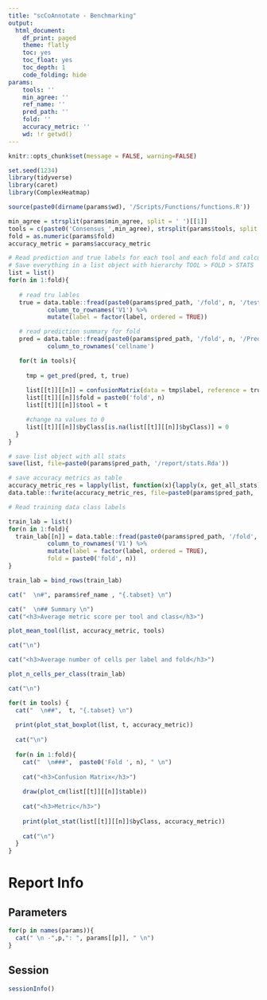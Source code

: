 ```yaml
---
title: "scCoAnnotate - Benchmarking"
output:
  html_document:
    df_print: paged
    theme: flatly
    toc: yes
    toc_float: yes
    toc_depth: 1 
    code_folding: hide
params: 
    tools: ''
    min_agree: ''
    ref_name: ''
    pred_path: ''
    fold: ''
    accuracy_metric: ''
    wd: !r getwd()
---
```


```r
knitr::opts_chunk$set(message = FALSE, warning=FALSE)
```

```r
set.seed(1234)
library(tidyverse)
library(caret)
library(ComplexHeatmap)

source(paste0(dirname(params$wd), '/Scripts/Functions/functions.R'))
```

```r
min_agree = strsplit(params$min_agree, split = ' ')[[1]]
tools = c(paste0('Consensus_',min_agree), strsplit(params$tools, split = ' ')[[1]])
fold = as.numeric(params$fold)
accuracy_metric = params$accuracy_metric
```

```r
# Read prediction and true labels for each tool and each fold and calculate confusion matrix and stats 
# Save everything in a list object with hierarchy TOOL > FOLD > STATS 
list = list()
for(n in 1:fold){
   
   # read tru lables 
   true = data.table::fread(paste0(params$pred_path, '/fold', n, '/test_labels.csv'), header = T) %>%
           column_to_rownames('V1') %>%
           mutate(label = factor(label, ordered = TRUE))

   # read prediction summary for fold
   pred = data.table::fread(paste0(params$pred_path, '/fold', n, '/Prediction_Summary.tsv'), header = T)%>%
           column_to_rownames('cellname')

   for(t in tools){
    
     tmp = get_pred(pred, t, true)
      
     list[[t]][[n]] = confusionMatrix(data = tmp$label, reference = true$label, mode = 'everything')
     list[[t]][[n]]$fold = paste0('fold', n)
     list[[t]][[n]]$tool = t

     #change na values to 0 
     list[[t]][[n]]$byClass[is.na(list[[t]][[n]]$byClass)] = 0
  }
}

# save list object with all stats 
save(list, file=paste0(params$pred_path, '/report/stats.Rda'))

# save accuracy metrics as table 
accuracy_metric_res = lapply(list, function(x){lapply(x, get_all_stats) %>% bind_rows()}) %>% bind_rows()
data.table::fwrite(accuracy_metric_res, file=paste0(params$pred_path, '/report/metrics.csv'))
```

```r
# Read training data class labels 

train_lab = list()
for(n in 1:fold){
  train_lab[[n]] = data.table::fread(paste0(params$pred_path, '/fold', n, '/train_labels.csv'), header = T) %>%
           column_to_rownames('V1') %>%
           mutate(label = factor(label, ordered = TRUE),
           fold = paste0('fold', n))
}

train_lab = bind_rows(train_lab)
```

```r
cat("  \n#", params$ref_name , "{.tabset} \n")

cat("  \n## Summary \n")
cat("<h3>Average metric score per tool and class</h3>") 

plot_mean_tool(list, accuracy_metric, tools)

cat("\n")

cat("<h3>Average number of cells per label and fold</h3>") 

plot_n_cells_per_class(train_lab)

cat("\n")

for(t in tools) {
  cat("  \n##",  t, "{.tabset} \n")
  
  print(plot_stat_boxplot(list, t, accuracy_metric))
  
  cat("\n")
  
  for(n in 1:fold){
    cat("  \n###",  paste0('Fold ', n), " \n")
    
    cat("<h3>Confusion Matrix</h3>")
    
    draw(plot_cm(list[[t]][[n]]$table))
  
    cat("<h3>Metric</h3>")
    
    print(plot_stat(list[[t]][[n]]$byClass, accuracy_metric))
    
    cat("\n")
  }
}
```

# Report Info 

## Parameters
```r
for(p in names(params)){
  cat(" \n -",p,": ", params[[p]], " \n")
}
```

## Session  

```r
sessionInfo()
```




